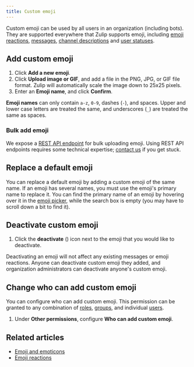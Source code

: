 ```yaml
---
title: Custom emoji
---
```




Custom emoji can be used by all users in an organization (including
bots).  They are supported everywhere that Zulip supports emoji,
including [emoji reactions][emoji-reactions],
[messages][emoji-messages], [channel descriptions][emoji-channels] and
[user statuses][emoji-status].

[emoji-reactions]: /help/emoji-reactions

[emoji-messages]: /help/format-your-message-using-markdown#emoji-and-emoticons

[emoji-channels]: /help/change-the-channel-description

[emoji-status]: /help/status-and-availability

## Add custom emoji

<FlattenedSteps>
  <NavigationSteps target="settings/emoji-settings" />

  1. Click **Add a new emoji**.
  1. Click **Upload image or GIF**, and add a file in the PNG, JPG, or
     GIF file format. Zulip will automatically scale the image down to
     25x25 pixels.
  1. Enter an **Emoji name**, and click **Confirm**.
</FlattenedSteps>

**Emoji names** can only contain `a-z`, `0-9`, dashes (`-`), and spaces.
Upper and lower case letters are treated the same, and underscores (`_`)
are treated the same as spaces.

### Bulk add emoji

We expose a [REST API endpoint](/api/upload-custom-emoji) for bulk uploading
emoji. Using REST API endpoints requires some technical expertise;
[contact us](/help/contact-support) if you get stuck.

## Replace a default emoji

You can replace a default emoji by adding a custom emoji of the same
name. If an emoji has several names, you must use the emoji's primary name
to replace it. You can find the primary name of an emoji by hovering over it
in the [emoji picker](/help/emoji-and-emoticons#use-an-emoji-in-your-message),
while the search box is empty (you may have to scroll down a bit to find it).

## Deactivate custom emoji

<FlattenedSteps>
  <NavigationSteps target="settings/emoji-settings" />

  1. Click the **deactivate** (<TrashIcon />) icon next to the
     emoji that you would like to deactivate.
</FlattenedSteps>

Deactivating an emoji will not affect any existing messages or emoji
reactions. Anyone can deactivate custom emoji they added, and organization
administrators can deactivate anyone's custom emoji.

## Change who can add custom emoji

<AdminOnly />

You can configure who can add custom emoji. This permission can be granted to
any combination of [roles](/help/user-roles), [groups](/help/user-groups), and
individual [users](/help/introduction-to-users).

<FlattenedSteps>
  <NavigationSteps target="settings/organization-permissions" />

  1. Under **Other permissions**, configure **Who can add custom emoji**.

  <SaveChanges />
</FlattenedSteps>

## Related articles

* [Emoji and emoticons](/help/emoji-and-emoticons)
* [Emoji reactions](/help/emoji-reactions)
